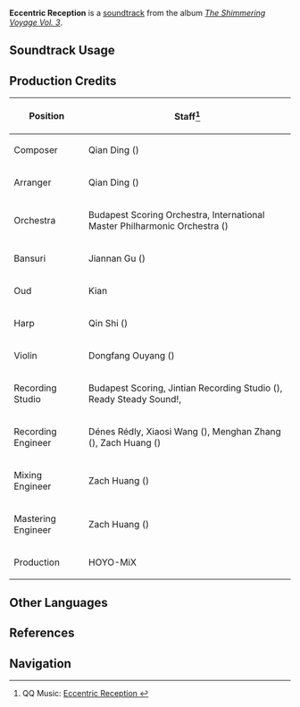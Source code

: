 {{Soundtrack Infobox
|image          = The Shimmering Voyage Vol 3.png
|album          = The Shimmering Voyage Vol. 3
|disc           = 2
|number         = 35
|featured       = 
|featured2      = 
|featured3      = 
|featured_disc  = 
|featured_disc2 = 
|featured_disc3 = 
|youtube_id     = Zbi9USIZSt8
|spotify_id     = 6sIWNTtCl5M8VcTmRBYFjX
|previous       = Unrequited Yearning
|next           = Hyakuin of Blossoming Mirage
}}
'''Eccentric Reception''' is a [[soundtrack]] from the album ''[[The Shimmering Voyage Vol. 3]]''.

==Soundtrack Usage==
{{Soundtrack Usage
|quest    = Like a Triumphant Hero//cutscene
|location = 
|domain   = 
}}

==Production Credits==
{| class="wikitable"
! Position
! Staff<ref>QQ Music: [https://y.qq.com/n/ryqq/songDetail/003o7KuP3bJEQL Eccentric Reception {{zh|诡越趋迎}}]</ref>
|-
! Composer
| Qian Ding ({{zh|丁谦}})
|-
! Arranger
| Qian Ding ({{zh|丁谦}})
|-
! Orchestra
| Budapest Scoring Orchestra, International Master Philharmonic Orchestra ({{zh|国际首席爱乐乐团}})
|-
! Bansuri
| Jiannan Gu ({{zh|顾剑楠}})
|-
! Oud
| Kian
|-
! Harp
| Qin Shi ({{zh|石琴}})
|-
! Violin
| Dongfang Ouyang ({{zh|欧阳东方}})
|-
! Recording Studio
| Budapest Scoring, Jintian Recording Studio ({{zh|金田录音棚}}), Ready Steady Sound!, {{Not a Typo|52Hz Studio}}
|-
! Recording Engineer
| Dénes Rédly, Xiaosi Wang ({{zh|王小四}}), Menghan Zhang ({{zh|张梦涵}}), Zach Huang ({{zh|黄巍}})
|-
! Mixing Engineer
| Zach Huang ({{zh|黄巍}})
|-
! Mastering Engineer
| Zach Huang ({{zh|黄巍}})
|-
! Production
| HOYO-MiX
|}
<!--
==Gallery==
<gallery>
</gallery>

==Trivia==
-->
==Other Languages==
{{Other Languages
|en      = Eccentric Reception
|zhs     = 诡越趋迎
|zhs_rm  = 
|zht     = 詭越趨迎
|zht_rm  = 
|zh_tl   = 
|ja      = 風変わりな歓迎
|ja_rm   = Fuugawari-na Kangei
|ja_tl   = Eccentric Reception
}}

==References==
{{Reflist}}

==Navigation==
{{Soundtrack Navbox|The Shimmering Voyage|3}}